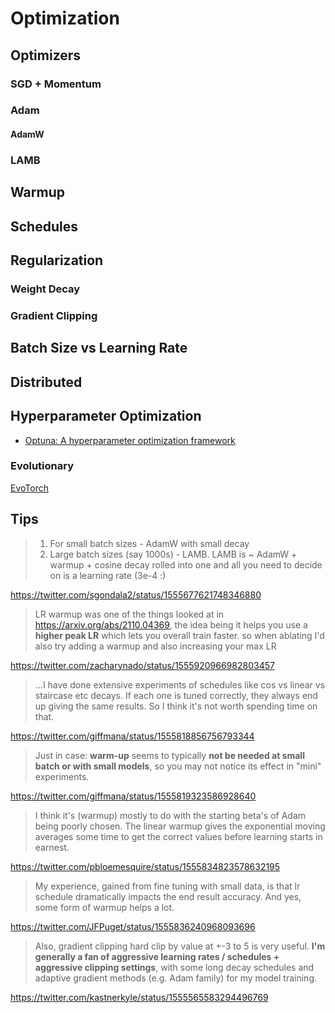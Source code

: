 # Optimization

## Optimizers

### SGD + Momentum

### Adam

#### AdamW


### LAMB



## Warmup


## Schedules

## Regularization

### Weight Decay

### Gradient Clipping


## Batch Size vs Learning Rate


## Distributed


## Hyperparameter Optimization

- [Optuna: A hyperparameter optimization framework](https://github.com/optuna/optuna)

### Evolutionary

[EvoTorch](https://github.com/nnaisense/evotorch)

## Tips


> 1. For small batch sizes - AdamW with small decay
> 2. Large batch sizes (say 1000s) - LAMB. LAMB is ~ AdamW + warmup + cosine decay rolled into one and all you need to decide on is a learning rate (3e-4 :)

https://twitter.com/sgondala2/status/1555677621748346880


> LR warmup was one of the things looked at in https://arxiv.org/abs/2110.04369, the idea being it helps you use a **higher peak LR** which lets you overall train faster. so when ablating I'd also try adding a warmup and also increasing your max LR

https://twitter.com/zacharynado/status/1555920966982803457

> ...I have done extensive experiments of schedules like cos vs linear vs staircase etc decays. If each one is tuned correctly, they always end up giving the same results. So I think it's not worth spending time on that.

https://twitter.com/giffmana/status/1555818856756793344

> Just in case: **warm-up** seems to typically **not be needed at small batch or with small models**, so you may not notice its effect in "mini" experiments.

https://twitter.com/giffmana/status/1555819323586928640


> I think it's (warmup) mostly to do with the starting beta's of Adam being poorly chosen. The linear warmup gives the exponential moving averages some time to get the correct values before learning starts in earnest.

https://twitter.com/pbloemesquire/status/1555834823578632195

> My experience, gained from fine tuning with small data, is that lr schedule dramatically impacts the end result accuracy.  And yes, some form of warmup helps a lot.

https://twitter.com/JFPuget/status/1555836240968093696


> Also, gradient clipping hard clip by value at +-3 to 5 is very useful. **I'm generally a fan of aggressive learning rates / schedules + aggressive clipping settings**, with some long decay schedules and adaptive gradient methods (e.g. Adam family) for my model training.

https://twitter.com/kastnerkyle/status/1555565583294496769